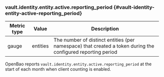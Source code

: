 ### vault.identity.entity.active.reporting_period {#vault-identity-entity-active-reporting_period}

Metric type | Value    | Description
----------- | -------- | -----------
gauge       | entities | The number of distinct entities (per namespace) that created a token during the configured reporting period

OpenBao reports `vault.identity.entity.active.reporting_period` at the start of
each month when client counting is enabled.
